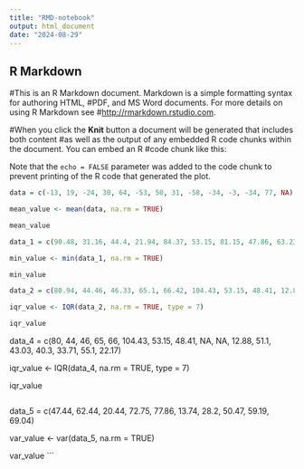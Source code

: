 ---
title: "RMD-notebook"
output: html_document
date: "2024-08-29"
---

## R Markdown

#This is an R Markdown document. Markdown is a simple formatting syntax for authoring HTML, #PDF, and MS Word documents. For more details on using R Markdown see #<http://rmarkdown.rstudio.com>.

#When you click the **Knit** button a document will be generated that includes both content #as well as the output of any embedded R code chunks within the document. You can embed an R #code chunk like this:

Note that the `echo = FALSE` parameter was added to the code chunk to prevent printing of the R code that generated the plot.

```{r}
data = c(-13, 19, -24, 30, 64, -53, 50, 31, -58, -34, -3, -34, 77, NA)

mean_value <- mean(data, na.rm = TRUE)

mean_value
```

```{r}
data_1 = c(90.48, 31.16, 44.4, 21.94, 84.37, 53.15, 81.15, 47.86, 63.23, 46.75, 102.73)

min_value <- min(data_1, na.rm = TRUE)

min_value
```

```{r}
data_2 = c(80.94, 44.46, 46.33, 65.1, 66.42, 104.43, 53.15, 48.41, 12.88, 51.1, 43.03, 40.3, 33.71, 55.1, 22.17)

iqr_value <- IQR(data_2, na.rm = TRUE, type = 7)

iqr_value
```
data_4 = c(80, 44, 46, 65, 66, 104.43, 53.15, 48.41, NA, NA, 12.88, 51.1, 43.03, 40.3, 33.71, 55.1, 22.17)

iqr_value <- IQR(data_4, na.rm = TRUE, type = 7)

iqr_value
```
```
data_5 = c(47.44, 62.44, 20.44, 72.75, 77.86, 13.74, 28.2, 50.47, 59.19, 69.04)

var_value <- var(data_5, na.rm = TRUE)

var_value
```
